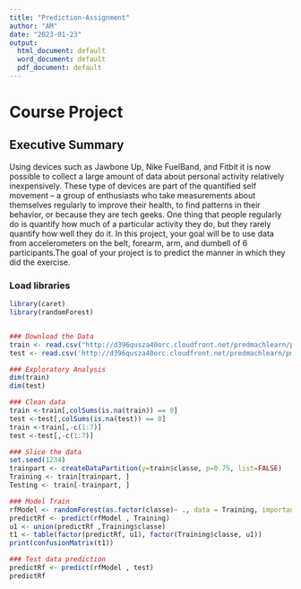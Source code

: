 ---
title: "Prediction-Assignment"
author: "AM"
date: "2023-01-23"
output:
  html_document: default
  word_document: default
  pdf_document: default
---

# Course Project
## Executive Summary
Using devices such as Jawbone Up, Nike FuelBand, and Fitbit it is now possible to collect a large amount of data about personal activity relatively inexpensively. These type of devices are part of the quantified self movement – a group of enthusiasts who take measurements about themselves regularly to improve their health, to find patterns in their behavior, or because they are tech geeks. One thing that people regularly do is quantify how much of a particular activity they do, but they rarely quantify how well they do it. In this project, your goal will be to use data from accelerometers on the belt, forearm, arm, and dumbell of 6 participants.The goal of your project is to predict the manner in which they did the exercise.

### Load libraries
```{r}
library(caret)
library(randomForest)


### Download the Data
train <- read.csv("http://d396qusza40orc.cloudfront.net/predmachlearn/pml-training.csv", na.strings=c("NA","#DIV/0!", ""))
test <- read.csv('http://d396qusza40orc.cloudfront.net/predmachlearn/pml-testing.csv', na.strings=c("NA","#DIV/0!", ""))

### Exploratory Analysis
dim(train)
dim(test)

### Clean data
train <-train[,colSums(is.na(train)) == 0]
test <-test[,colSums(is.na(test)) == 0]
train <-train[,-c(1:7)]
test <-test[,-c(1:7)]

### Slice the data
set.seed(1234)
trainpart <- createDataPartition(y=train$classe, p=0.75, list=FALSE)
Training <- train[trainpart, ] 
Testing <- train[-trainpart, ]

### Model Train 
rfModel <- randomForest(as.factor(classe)~ ., data = Training, importance = TRUE, ntrees = 10)
predictRf <- predict(rfModel , Training)
u1 <- union(predictRf ,Training$classe)
t1 <- table(factor(predictRf, u1), factor(Training$classe, u1))
print(confusionMatrix(t1))

### Test data prediction
predictRf <- predict(rfModel , test)
predictRf
``` 

